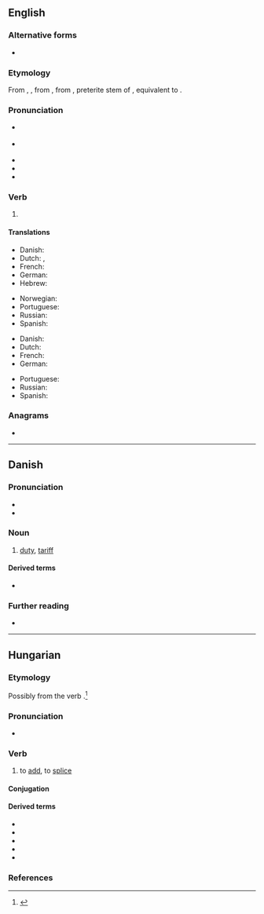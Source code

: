 ==English==

===Alternative forms===
* {{l|en|tol'}}

===Etymology===
From {{inh|en|enm|tolde}}, {{m|enm|talde|pos=first and third person singular preterite}}, from {{inh|en|ang|tealde|pos=first and third person singular preterite}}, from {{der|en|gem-pro|*talid-}}, preterite stem of {{der|en|gem-pro|*taljaną||to count; tell}}, equivalent to {{suffix|en|tell|ed|nocat=1}}.

===Pronunciation===
* {{a|RP}} {{IPA|/təʊld/|/tɔʊld/|lang=en}}
* {{a|US}} {{IPA|/toʊld/|lang=en}}
* {{audio|en-us-told.ogg|Audio (US)|lang=en}}
* {{rhymes|əʊld|lang=en}}
* {{homophones|lang=en|tolled}}

===Verb===
{{head|en|verb form}}

# {{en-past of|tell}}

====Translations====
{{trans-top|simple past tense}}
* Danish: {{t|da|fortalte}}
* Dutch: {{t+|nl|vertelde}}, {{t+|nl|vertelden}}
* French: {{t+|fr|dit|alt=a dit}}
* German: {{t+|de|sagte}}
* Hebrew: {{t|he|לספר|sc=Hebr}}
{{trans-mid}}
* Norwegian: {{t+|no|fortalte}}
* Portuguese: {{t+|pt|disse}}
* Russian: {{t+|ru|сказа́л}}
* Spanish: {{t+|es|dijo}}
{{trans-bottom}}

{{trans-top|past participle}}
* Danish: {{t|da|fortalt}}
* Dutch: {{t+|nl|verteld}}
* French: {{t+|fr|dit}}
* German: {{t+|de|gesagt}}
{{trans-mid}}
* Portuguese: {{t+|pt|dito}}
* Russian: {{t+|ru|сказа́вший}}
* Spanish: {{t+|es|dicho}}
{{trans-bottom}}

===Anagrams===
* {{anagrams|en|a=dlot|dolt}}

----

==Danish==

===Pronunciation===
* {{IPA|/tɔl/|[tˢʌlˀ]|lang=da}}
* {{homophones|tolv|lang=da}}

===Noun===
{{da-noun|en|-}}

# [[duty]], [[tariff]] {{gloss|tax placed on imports or exports}}
====Derived terms====
* {{l|da|tolder}}

===Further reading===
* {{pedialite|lang=da}}

----

==Hungarian==

===Etymology===
Possibly from the verb {{af|hu|tol|-d|t2=frequentative suffix|pos=verb}}.<ref>{{R:Zaicz 2006}}</ref>

===Pronunciation===
* {{hu-IPA}}

===Verb===
{{hu-verb}}

# {{lb|hu|transitive}} to [[add]], to [[splice]]

====Conjugation====
{{hu-conj-ok|to|l|d}}

====Derived terms====
* {{l|hu|tódít}}
* {{l|hu|tódul}}
* {{l|hu|toldalék}}
* {{l|hu|toldás}}
* {{l|hu|toldoz}}
{{hu-verbpref|told|ki|meg}}

===References===
<references/>
